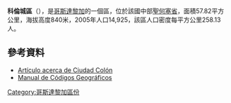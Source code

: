 '''科倫城區'''（{{lang-es|Ciudad Colón}}），是[[哥斯達黎加|哥斯達黎加]]的一個區，位於該國中部[[聖何塞省_(哥斯達黎加)|聖何塞省]]，面積57.82平方公里，海拔高度840米，2005年人口14,925，該區人口密度每平方公里258.13人。

==參考資料==
*[https://web.archive.org/web/20120907035749/http://www.inec.go.cr/A/MT/Poblaci%C3%B3n%20y%20Demograf%C3%ADa/Defunciones/Infantiles/Publicaciones/C0/2005/Publicaciones%20de%20Estad%C3%ADsticas%20Vitales.pdf Artículo acerca de Ciudad Colón]
*[https://web.archive.org/web/20110718162722/http://www.inec.go.cr/A/MS/Encuestas/Encuesta%20Hogares%20de%20Prop%C3%B3sitos%20m%C3%BAltiples/Manuales/Manual%20de%20C%C3%B3digos%20geogr%C3%A1ficos%202007.pdf Manual de Códigos Geográficos]

{{CostaRica-geo-stub}}
[[Category:哥斯達黎加區份|Category:哥斯達黎加區份]]